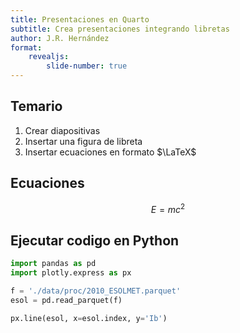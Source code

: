 ```yaml
---
title: Presentaciones en Quarto
subtitle: Crea presentaciones integrando libretas
author: J.R. Hernández
format:
    revealjs:
        slide-number: true
---
```


## Temario
1. Crear diapositivas
2. Insertar una figura de libreta
3. Insertar ecuaciones en formato $\LaTeX$

## Ecuaciones

$$E = mc^2$$

## Ejecutar codigo en Python

```python
import pandas as pd
import plotly.express as px

f = './data/proc/2010_ESOLMET.parquet'
esol = pd.read_parquet(f)

px.line(esol, x=esol.index, y='Ib')
```